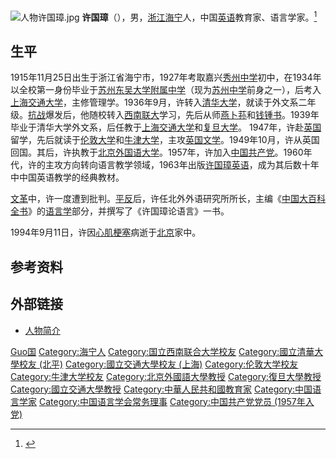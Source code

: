 {{Otheruses|other=名为许国璋的其他人物|许国璋}}
[[File:人物许国璋.jpg|right]]
'''许国璋'''（{{bd|1915年|11月25日|1994年|9月11日|catIdx=Xu许}}），男，[[浙江|浙江]][[海宁|海宁]]人，中国[[英语|英语]]教育家、语言学家。<ref>{{Cite web|title=许国璋先生简介|url=https://lsa.bfsu.edu.cn/info/1062/1197.htm|accessdate=2021-02-02|work=许国璋语言高等研究院|archive-date=2021-02-08|archive-url=https://web.archive.org/web/20210208141636/https://lsa.bfsu.edu.cn/info/1062/1197.htm|dead-url=no}}</ref>

== 生平 ==
1915年11月25日出生于浙江省海宁市，1927年考取嘉兴[[秀州中学|秀州中学]]初中，在1934年以全校第一身份毕业于[[苏州|苏州]][[东吴大学附属中学|东吴大学附属中学]]（现为[[苏州中学|苏州中学]]前身之一），后考入[[上海交通大学|上海交通大学]]，主修管理学。1936年9月，许转入[[清华大学|清华大学]]，就读于外文系二年级。[[抗战|抗战]]爆发后，他随校转入[[西南联大|西南联大]]学习，先后从师[[燕卜荪|燕卜荪]]和[[钱锺书|钱锺书]]。1939年毕业于清华大学外文系，后任教于[[上海交通大学|上海交通大学]]和[[复旦大学|复旦大学]]。
1947年，许赴[[英国|英国]]留学，先后就读于[[伦敦大学|伦敦大学]]和[[牛津大学|牛津大学]]，主攻[[英国文学|英国文学]]。1949年10月，许从英国回国。其后，许执教于[[北京外国语大学|北京外国语大学]]。1957年，许加入[[中国共产党|中国共产党]]。1960年代，许的主攻方向转向语言教学领域，1963年出版[[许国璋英语|许国璋英语]]，成为其后数十年中中国英语教学的经典教材。

[[文革|文革]]中，许一度遭到批判。[[平反|平反]]后，许任北外外语研究所所长，主编《[[中国大百科全书|中国大百科全书]]》的[[语言学|语言学]]部分，并撰写了《许国璋论语言》一书。

1994年9月11日，许因[[心肌梗塞|心肌梗塞]]病逝于[[北京|北京]]家中。

== 参考资料 ==
{{reflist}}

== 外部链接 ==
* [http://www.g12e.com/html/5/292/332/2006/9/li037761620111960028960-0.shtml 人物简介]{{Wayback|url=http://www.g12e.com/html/5/292/332/2006/9/li037761620111960028960-0.shtml |date=20130806091917 }}

{{Navboxes
| title  = 许国璋在[[中国语言学会|中国语言学会]]的职务
| list1  =
{{中国语言学会第一届理事会}}
}}

{{Authority control}}
{{DEFAULTSORT:Xu許}}
[[Category:许姓|Guo国]]
[[Category:海宁人|Category:海宁人]]
[[Category:国立西南联合大学校友|Category:国立西南联合大学校友]]
[[Category:國立清華大學校友_(北平)|Category:國立清華大學校友 (北平)]]
[[Category:國立交通大學校友_(上海)|Category:國立交通大學校友 (上海)]]
[[Category:伦敦大学校友|Category:伦敦大学校友]]
[[Category:牛津大学校友|Category:牛津大学校友]]
[[Category:北京外國語大學教授|Category:北京外國語大學教授]]
[[Category:復旦大學教授|Category:復旦大學教授]]
[[Category:國立交通大學教授|Category:國立交通大學教授]]
[[Category:中華人民共和國教育家|Category:中華人民共和國教育家]]
[[Category:中国语言学家|Category:中国语言学家]]
[[Category:中国语言学会常务理事|Category:中国语言学会常务理事]]
[[Category:中国共产党党员_(1957年入党)|Category:中国共产党党员 (1957年入党)]]